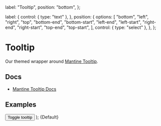
  label: "Tooltip",
  position: "bottom",
};

  label: {
    control: { type: "text" },
  },
  position: {
    options: [
      "bottom",
      "left",
      "right",
      "top",
      "bottom-end",
      "bottom-start",
      "left-end",
      "left-start",
      "right-end",
      "right-start",
      "top-end",
      "top-start",
    ],
    control: { type: "select" },
  },
};

<Meta
  title="Overlays/Tooltip"
  component={Tooltip}
  args={args}
  argTypes={argTypes}
/>

# Tooltip

Our themed wrapper around [Mantine Tooltip](https://v6.mantine.dev/core/tooltip/).

## Docs

- [Mantine Tooltip Docs](https://v6.mantine.dev/core/tooltip/)

## Examples

  <Flex justify="center">
    <Tooltip {...args}>
      <Button variant="filled">Toggle tooltip</Button>
    </Tooltip>
  </Flex>
);


<Canvas>
  <Story name="Default">{Default}</Story>
</Canvas>
